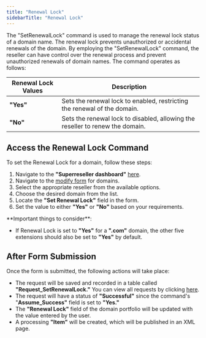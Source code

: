 ```yaml
---
title: "Renewal Lock"
sidebarTitle: "Renewal Lock"
---
```


The "SetRenewalLock" command is used to manage the renewal lock status of a domain name. The renewal lock prevents unauthorized or accidental renewals of the domain. By employing the "SetRenewalLock" command, the reseller can have control over the renewal process and prevent unauthorized renewals of domain names.
The command operates as follows:

| Renewal Lock Values | Description                                                                                              |
| -------------------- | -------------------------------------------------------------------------------------------------------- |
| **"Yes"**            | Sets the renewal lock to enabled, restricting the renewal of the domain. |
| **"No"**             | Sets the renewal lock to disabled, allowing the reseller to renew the domain.   |

## Access the Renewal Lock Command

To set the Renewal Lock for a domain, follow these steps:

1. Navigate to the **"Superreseller dashboard"** [here](https://superreseller-qa.nominus.host/login/?next=/).
2. Navigate to the [modify form](https://superreseller-qa.nominus.host/forms/domains/modify) for domains.
3. Select the appropriate reseller from the available options.
4. Choose the desired domain from the list.
5. Locate the **"Set Renewal Lock"** field in the form.
6. Set the value to either **"Yes"** or **"No"** based on your requirements.

<Warning>
**Important things to consider**:

- If Renewal Lock is set to **"Yes"** for a **".com"** domain, the other five extensions should also be set to **"Yes"** by default.
</Warning>

## After Form Submission

Once the form is submitted, the following actions will take place:

- The request will be saved and recorded in a table called **"Request_SetRenewalLock."** You can view all requests by clicking [here](https://superreseller-qa.nominus.host/requests/domain).
- The request will have a status of **"Successful"** since the command's "**Assume_Success"** field is set to **"Yes."**
- The **"Renewal Lock"** field of the domain portfolio will be updated with the value entered by the user.
- A processing **"Item"** will be created, which will be published in an XML page.